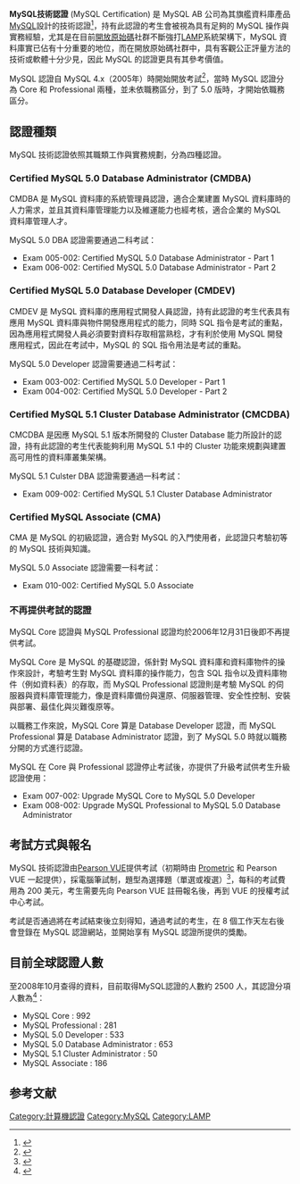 {{noteTA|G1=IT}}
'''MySQL技術認證''' (MySQL Certification) 是 MySQL AB 公司為其旗艦資料庫產品[[MySQL|MySQL]]設計的技術認證<ref>{{Cite web |url=http://www.mysql.com/certification/ |title=MySQL Certifications |accessdate=2008-10-11 |archive-date=2020-12-02 |archive-url=https://web.archive.org/web/20201202210607/https://www.mysql.com/certification/ |dead-url=no }}</ref>，持有此認證的考生會被視為具有足夠的 MySQL 操作與實務經驗，尤其是在目前[[開放原始碼|開放原始碼]]社群不斷強打[[LAMP|LAMP]]系統架構下，MySQL 資料庫實已佔有十分重要的地位，而在開放原始碼社群中，具有客觀公正評量方法的技術或軟體十分少見，因此 MySQL 的認證更具有其參考價值。

MySQL 認證自 MySQL 4.x（2005年）時開始開放考試<ref>{{Cite web |url=http://www.mysql.com/certification/4x/ |title=MySQL Certification for versions 4.x |accessdate=2008-10-11 |archive-date=2008-10-05 |archive-url=https://web.archive.org/web/20081005162126/http://www.mysql.com/certification/4x/ |dead-url=no }}</ref>，當時 MySQL 認證分為 Core 和 Professional 兩種，並未依職務區分，到了 5.0 版時，才開始依職務區分。

== 認證種類 ==

MySQL 技術認證依照其職類工作與實務規劃，分為四種認證。

=== Certified MySQL 5.0 Database Administrator (CMDBA) ===

CMDBA 是 MySQL 資料庫的系統管理員認證，適合企業建置 MySQL 資料庫時的人力需求，並且其資料庫管理能力以及維運能力也經考核，適合企業的 MySQL 資料庫管理人才。

MySQL 5.0 DBA 認證需要通過二科考試：

* Exam 005-002: Certified MySQL 5.0 Database Administrator - Part 1
* Exam 006-002: Certified MySQL 5.0 Database Administrator - Part 2

=== Certified MySQL 5.0 Database Developer (CMDEV) ===

CMDEV 是 MySQL 資料庫的應用程式開發人員認證，持有此認證的考生代表具有應用 MySQL 資料庫與物件開發應用程式的能力，同時 SQL 指令是考試的重點，因為應用程式開發人員必須要對資料存取相當熟稔，才有利於使用 MySQL 開發應用程式，因此在考試中，MySQL 的 SQL 指令用法是考試的重點。

MySQL 5.0 Developer 認證需要通過二科考試：

* Exam 003-002: Certified MySQL 5.0 Developer - Part 1
* Exam 004-002: Certified MySQL 5.0 Developer - Part 2

=== Certified MySQL 5.1 Cluster Database Administrator (CMCDBA) ===

CMCDBA 是因應 MySQL 5.1 版本所開發的 Cluster Database 能力所設計的認證，持有此認證的考生代表能夠利用 MySQL 5.1 中的 Cluster 功能來規劃與建置高可用性的資料庫叢集架構。

MySQL 5.1 Culster DBA 認證需要通過一科考試：

* Exam 009-002: Certified MySQL 5.1 Cluster Database Administrator 

=== Certified MySQL Associate (CMA) ===

CMA 是 MySQL 的初級認證，適合對 MySQL 的入門使用者，此認證只考驗初等的 MySQL 技術與知識。

MySQL 5.0 Associate 認證需要一科考試：

* Exam 010-002: Certified MySQL 5.0 Associate

=== 不再提供考試的認證 ===

MySQL Core 認證與 MySQL Professional 認證均於2006年12月31日後即不再提供考試。

MySQL Core 是 MySQL 的基礎認證，係針對 MySQL 資料庫和資料庫物件的操作來設計，考驗考生對 MySQL 資料庫的操作能力，包含 SQL 指令以及資料庫物件（例如資料表）的存取，而 MySQL Professional 認證則是考驗 MySQL 的伺服器與資料庫管理能力，像是資料庫備份與還原、伺服器管理、安全性控制、安裝與部署、最佳化與災難復原等。

以職務工作來說，MySQL Core 算是 Database Developer 認證，而 MySQL Professional 算是 Database Administrator 認證，到了 MySQL 5.0 時就以職務分開的方式進行認證。

MySQL 在 Core 與 Professional 認證停止考試後，亦提供了升級考試供考生升級認證使用：

* Exam 007-002: Upgrade MySQL Core to MySQL 5.0 Developer
* Exam 008-002: Upgrade MySQL Professional to MySQL 5.0 Database Administrator

== 考試方式與報名 ==

MySQL 技術認證由[[Pearson_VUE|Pearson VUE]]提供考試（初期時由 [[Prometric|Prometric]] 和 Pearson VUE 一起提供），採電腦筆試制，題型為選擇題（單選或複選）<ref>{{Cite web |url=http://www.mysql.com/certification/candguide.html#t14 |title=How Exam Be Proceed |accessdate=2008-10-11 |archive-date=2008-10-05 |archive-url=https://web.archive.org/web/20081005162131/http://www.mysql.com/certification/candguide.html#t14 |dead-url=no }}</ref>，每科的考試費用為 200 美元，考生需要先向 Pearson VUE 註冊報名後，再到 VUE 的授權考試中心考試。

考試是否通過將在考試結束後立刻得知，通過考試的考生，在 8 個工作天左右後會登錄在 MySQL 認證網站，並開始享有 MySQL 認證所提供的獎勵。

== 目前全球認證人數 ==

至2008年10月查得的資料，目前取得MySQL認證的人數約 2500 人，其認證分項人數為<ref>{{Cite web |url=http://www.mysql.com/certification/candidates.php |title=MySQL Certification: Listing of MySQL Certified Users |accessdate=2008-10-11 |archive-date=2008-10-12 |archive-url=https://web.archive.org/web/20081012232438/http://mysql.com/certification/candidates.php |dead-url=no }}</ref>：

* MySQL Core : 992 
* MySQL Professional : 281 
* MySQL 5.0 Developer : 533 
* MySQL 5.0 Database Administrator : 653 
* MySQL 5.1 Cluster Administrator : 50 
* MySQL Associate : 186

== 参考文献 ==
{{Reflist}}

[[Category:計算機認證|Category:計算機認證]]
[[Category:MySQL|Category:MySQL]]
[[Category:LAMP|Category:LAMP]]